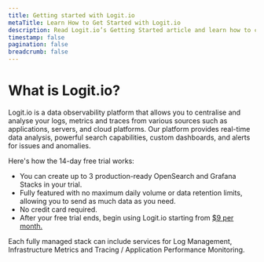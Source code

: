```yaml
---
title: Getting started with Logit.io
metaTitle: Learn How to Get Started with Logit.io
description: Read Logit.io’s Getting Started article and learn how to create a new user account on the Logit.io platform
timestamp: false
pagination: false
breadcrumb: false
---
```


# What is Logit.io?

Logit.io is a data observability platform that allows you to centralise and analyse your logs, 
metrics and traces from various sources such as applications, servers, and cloud platforms. 
Our platform provides real-time data analysis, powerful search capabilities, custom dashboards, 
and alerts for issues and anomalies.

Here's how the 14-day free trial works:
- You can create up to 3 production-ready OpenSearch and Grafana Stacks in your trial.
- Fully featured with no maximum daily volume or data retention limits, allowing you to send as much data as you need.
- No credit card required.
- After your free trial ends, begin using Logit.io starting from [$9 per month.](https://logit.io/pricing/logs/)

Each fully managed stack can include services for Log Management, Infrastructure Metrics and Tracing / Application Performance Monitoring.

<FolderBrowser showGettingStartedLinks={true}/>

